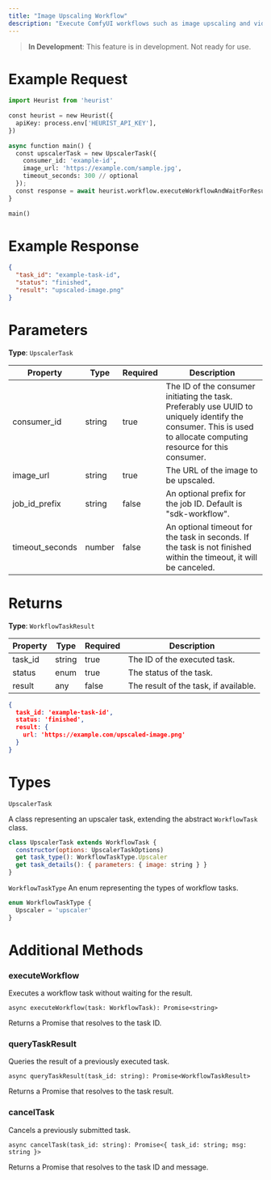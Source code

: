 ```yaml
---
title: "Image Upscaling Workflow"
description: "Execute ComfyUI workflows such as image upscaling and video generation."
---
```


> **In Development**: This feature is in development. Not ready for use.

# Example Request

```python 
import Heurist from 'heurist'
 
const heurist = new Heurist({
  apiKey: process.env['HEURIST_API_KEY'],
})
 
async function main() {
  const upscalerTask = new UpscalerTask({
    consumer_id: 'example-id',
    image_url: 'https://example.com/sample.jpg',
    timeout_seconds: 300 // optional
  });
  const response = await heurist.workflow.executeWorkflowAndWaitForResult(upscalerTask);
}
 
main()
```
# Example Response

```json
{
  "task_id": "example-task-id",
  "status": "finished",
  "result": "upscaled-image.png"
}
```

# Parameters

**Type**: `UpscalerTask`

| Property | Type | Required | Description |
|----------|------|----------|-------------|
| consumer_id | string | true | The ID of the consumer initiating the task. Preferably use UUID to uniquely identify the consumer. This is used to allocate computing resource for this consumer. |
| image_url | string | true | The URL of the image to be upscaled. |
| job_id_prefix | string | false | An optional prefix for the job ID. Default is "sdk-workflow". |
| timeout_seconds | number | false | An optional timeout for the task in seconds. If the task is not finished within the timeout, it will be canceled. |

# Returns

**Type**: `WorkflowTaskResult`

| Property | Type | Required | Description |
|----------|------|----------|-------------|
| task_id | string | true | The ID of the executed task. |
| status | enum | true | The status of the task. |
| result | any | false | The result of the task, if available. |

```json
{
  task_id: 'example-task-id',
  status: 'finished',
  result: {
    url: 'https://example.com/upscaled-image.png'
  }
}
```

# Types
`UpscalerTask`

A class representing an upscaler task, extending the abstract `WorkflowTask` class.

``` javascript
class UpscalerTask extends WorkflowTask {
  constructor(options: UpscalerTaskOptions)
  get task_type(): WorkflowTaskType.Upscaler
  get task_details(): { parameters: { image: string } }
}
```

`WorkflowTaskType`
An enum representing the types of workflow tasks.
``` javascript
enum WorkflowTaskType {
  Upscaler = 'upscaler'
}
```

# Additional Methods
### executeWorkflow
Executes a workflow task without waiting for the result.

``` code
async executeWorkflow(task: WorkflowTask): Promise<string>
```
Returns a Promise that resolves to the task ID.

### queryTaskResult
Queries the result of a previously executed task.

```code
async queryTaskResult(task_id: string): Promise<WorkflowTaskResult>
```
Returns a Promise that resolves to the task result.

### cancelTask
Cancels a previously submitted task.
``` code
async cancelTask(task_id: string): Promise<{ task_id: string; msg: string }>
```
Returns a Promise that resolves to the task ID and message.